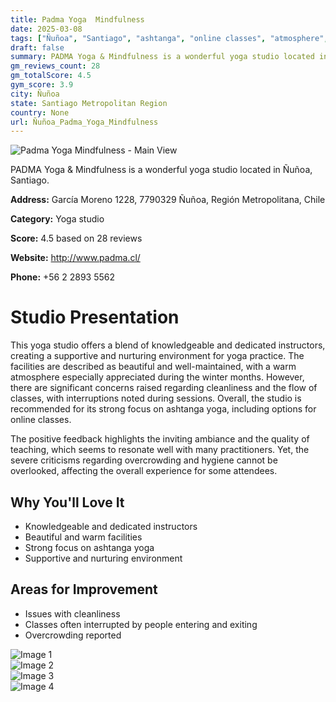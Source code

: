```yaml
---
title: Padma Yoga  Mindfulness
date: 2025-03-08
tags: ["Ñuñoa", "Santiago", "ashtanga", "online classes", "atmosphere", "size", "Ñuñoa"]  
draft: false
summary: PADMA Yoga & Mindfulness is a wonderful yoga studio located in Ñuñoa, Santiago.
gm_reviews_count: 28
gm_totalScore: 4.5
gym_score: 3.9
city: Ñuñoa
state: Santiago Metropolitan Region
country: None
url: Ñuñoa_Padma_Yoga_Mindfulness
---
```


<div className="aspect-[16/9] relative my-8">
  <img 
    src="https://lh5.googleusercontent.com/p/AF1QipOl-1fOMeXqH1ItXnxYRo7HJyYSrkW8eQsaznAY=w1920-h1080-k-no"
    alt="Padma Yoga  Mindfulness - Main View"
    className="object-cover absolute inset-0 w-full h-full rounded-lg"
  />
</div>

PADMA Yoga & Mindfulness is a wonderful yoga studio located in Ñuñoa, Santiago.

**Address:** García Moreno 1228, 7790329 Ñuñoa, Región Metropolitana, Chile

**Category:** Yoga studio

**Score:** 4.5 based on 28 reviews

**Website:** http://www.padma.cl/

**Phone:** +56 2 2893 5562

# Studio Presentation

This yoga studio offers a blend of knowledgeable and dedicated instructors, creating a supportive and nurturing environment for yoga practice. The facilities are described as beautiful and well-maintained, with a warm atmosphere especially appreciated during the winter months. However, there are significant concerns raised regarding cleanliness and the flow of classes, with interruptions noted during sessions. Overall, the studio is recommended for its strong focus on ashtanga yoga, including options for online classes.

The positive feedback highlights the inviting ambiance and the quality of teaching, which seems to resonate well with many practitioners. Yet, the severe criticisms regarding overcrowding and hygiene cannot be overlooked, affecting the overall experience for some attendees.

## Why You'll Love It

- Knowledgeable and dedicated instructors
- Beautiful and warm facilities
- Strong focus on ashtanga yoga
- Supportive and nurturing environment

## Areas for Improvement

- Issues with cleanliness
- Classes often interrupted by people entering and exiting
- Overcrowding reported

<div className="grid grid-cols-1 xl:grid-cols-2 gap-4 my-8">
<div className="aspect-[4/3] relative"><img src="https://lh5.googleusercontent.com/p/AF1QipPlOR4POTT5tv6aw_ie-vsHomB8hilgk-h--5WB=w1920-h1080-k-no" alt="Image 1" className="object-cover absolute inset-0 w-full h-full rounded-lg" /></div>
<div className="aspect-[4/3] relative"><img src="https://lh5.googleusercontent.com/p/AF1QipNt84M93Tny2bz3QJmUVbW6on7L17KNK5g_RMRO=w1920-h1080-k-no" alt="Image 2" className="object-cover absolute inset-0 w-full h-full rounded-lg" /></div>
<div className="aspect-[4/3] relative"><img src="https://lh5.googleusercontent.com/p/AF1QipPG3s51aP9nt8Cd5l1s7RTofmNc4v1Yl1iqmrN_=w1920-h1080-k-no" alt="Image 3" className="object-cover absolute inset-0 w-full h-full rounded-lg" /></div>
<div className="aspect-[4/3] relative"><img src="https://lh5.googleusercontent.com/p/AF1QipMn1da-WoweF5TwqHaPs1jjLGuPhXqMO2TC9wFD=w1920-h1080-k-no" alt="Image 4" className="object-cover absolute inset-0 w-full h-full rounded-lg" /></div>
</div>
